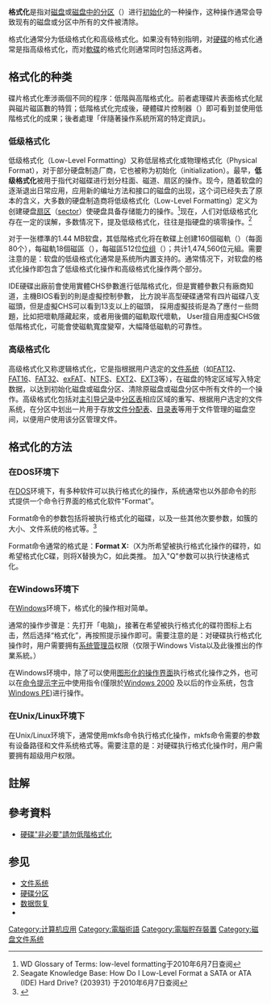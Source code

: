 {{Expand language|1=en|time=2020-08-18T10:04:26+00:00}}
{{noteTA
|G1=IT
|G2=WI
}}
'''格式化'''是指对[[磁盘|磁盘]]或[[磁盘分区|磁盘中的分区]]（{{lang|en|partition}}）进行[[初始化|初始化]]的一种操作，这种操作通常会导致现有的磁盘或分区中所有的文件被清除。

格式化通常分为低级格式化和高级格式化。如果没有特别指明，对[[硬碟|硬碟]]的格式化通常是指高级格式化，而对[[軟碟|軟碟]]的格式化则通常同时包括这两者。

==格式化的种类==
碟片格式化牽涉兩個不同的程序：低階與高階格式化。前者處理碟片表面格式化賦與磁片磁區數的特質；低階格式化完成後，硬體碟片控制器（{{lang|en|disk controller}}）即可看到並使用低階格式化的成果；後者處理「伴隨著操作系統所寫的特定資訊」。
===低级格式化===
低级格式化（Low-Level Formatting）又称低层格式化或物理格式化（Physical Format），对于部分硬盘制造厂商，它也被称为初始化（initialization）。最早，'''低级格式化'''被用于指代对磁碟进行划分柱面、磁道、扇区的操作。现今，随着软盘的逐渐退出日常应用，应用新的编址方法和接口的磁盘的出现，这个词已经失去了原本的含义，大多数的硬盘制造商将低级格式化（Low-Level Formatting）定义为创建硬盘[[扇区|扇区]]（[[磁盘扇区|sector]]）使硬盘具备存储能力的操作。<ref>WD Glossary of Terms: low-level formatting{{cite web |url=http://www.wdc.com/en/company/glossary.asp |title=存档副本 |accessdate=2010-06-07 |deadurl=yes |archiveurl=https://web.archive.org/web/20100725163902/http://www.wdc.com/en/company/glossary.asp |archivedate=2010-07-25 }}于2010年6月7日查阅</ref>现在，人们对低级格式化存在一定的误解，多数情况下，提及低级格式化，往往是指硬盘的填零操作{{NoteTag|填零操作：對磁碟執行寫入「0」（二進位）以進行覆寫。在低级格式化是將所有可讀寫區域寫入「0」，可以將寫入失敗的部分區隔出來，避免資料寫入。同時，該操作可以完全的清除舊資料，避免資料被救回。因此，填零操作也可能指對於磁碟無資料區域（可能包含已刪除的資料）的覆寫，以進行完全的刪除。（這裡覆寫的值，不一定是「0」。） }}。<ref>Seagate Knowledge Base: How Do I Low-Level Format a SATA or ATA (IDE) Hard Drive? {203931} {{cite web |url=http://seagate.custkb.com/seagate/crm/selfservice/search.jsp?DocId=203931&NewLang=en |title=存档副本 |accessdate=2010-06-07 |deadurl=yes |archiveurl=https://web.archive.org/web/20110812023036/http://seagate.custkb.com/seagate/crm/selfservice/search.jsp?DocId=203931&NewLang=en |archivedate=2011-08-12 }}于2010年6月7日查阅</ref>

对于一张標準的1.44 MB软盘，其低階格式化将在軟碟上创建160個磁軌（{{lang|en|track}}）（每面80个），每磁軌18個磁區（{{lang|en|sector}}），每磁區512位[[位组|位组]]（{{lang|en|byte}}）；共计1,474,560位元組。需要注意的是：软盘的低级格式化通常是系统所内置支持的。通常情况下，对软盘的格式化操作即包含了低级格式化操作和高级格式化操作两个部分。

IDE硬碟出廠前會使用實體CHS參數進行低階格式化，但是實體參數只有廠商知道，主機BIOS看到的則是虛擬控制參數，
比方說半高型硬碟通常有四片磁碟八支磁頭，但是虛擬CHS可以看到13支以上的磁頭，
採用虛擬技術是為了應付ㄧ些問題，比如把壞軌隱藏起來，或者用後備的磁軌取代壞軌，
User擅自用虛擬CHS做低階格式化，可能會使磁軌寬度變窄，大幅降低磁軌的可靠性。

===高级格式化===
高级格式化又称逻辑格式化，它是指根据用户选定的[[文件系统|文件系统]]（如[[FAT12|FAT12]]、[[FAT16|FAT16]]、[[FAT32|FAT32]]、[[exFAT|exFAT]]、[[NTFS|NTFS]]、[[Ext2|EXT2]]、[[Ext3|EXT3]]等），在磁盘的特定区域写入特定数据，以达到初始化磁盘或磁盘分区、清除原磁盘或磁盘分区中所有文件的一个操作。高级格式化包括对[[主引导记录|主引导记录]]中[[分区表|分区表]]相应区域的重写、根据用户选定的文件系统，在分区中划出一片用于存放[[FAT|文件分配表]]、[[FAT#目录表|目录表]]等用于文件管理的磁盘空间，以便用户使用该分区管理文件。

==格式化的方法==
===在DOS环境下===
在[[DOS|DOS]]环境下，有多种软件可以执行格式化的操作，系统通常也以外部命令的形式提供一个命令行界面的格式化软件“Format”。

Format命令的参数包括将被执行格式化的磁碟，以及一些其他次要参数，如簇的大小、文件系统的格式等。<ref>{{cite web|url=http://support.microsoft.com/kb/255867/|title=如何使用 Fdisk 工具與 Format 工具分割與重新分割硬碟|publisher=Microsoft.com|accessdate=2012-12-17|archive-date=2012-12-12|archive-url=https://web.archive.org/web/20121212023046/http://support.microsoft.com/kb/255867|dead-url=no}}</ref>

Format命令通常的格式是：'''Format X:'''（X为所希望被执行格式化操作的碟符，如希望格式化C碟，则将X替换为C，如此类推。
加入"Q"参数可以执行快速格式化。

===在Windows环境下===
在[[Windows|Windows]]环境下，格式化的操作相对简单。

通常的操作步骤是：先打开「电脑」，接著在希望被执行格式化的碟符图标上右击，然后选择“格式化”，再按照提示操作即可。需要注意的是：对硬碟执行格式化操作时，用户需要拥有[[系统管理员|系统管理员]]权限（仅限于Windows Vista以及此後推出的作業系統。）

在Windows环境中，除了可以使用[[图形用户界面|图形化的操作界面]]执行格式化操作之外，也可以在[[命令提示字元|命令提示字元]]中使用{{link-en|Diskpart|Diskpart}}指令(僅限於[[Windows_2000|Windows 2000]] 及以后的作业系统，包含[[Windows_PE|Windows PE]])进行操作。

===在Unix/Linux环境下===
在Unix/Linux环境下，通常使用mkfs命令执行格式化操作，mkfs命令需要的参数有设备路径和文件系统格式等。需要注意的是：对硬碟执行格式化操作时，用户需要拥有超级用户权限。

==註解==
{{notefoot}}
==參考資料==
{{reflist}}
*[https://web.archive.org/web/20151115094005/http://s90304a123.pixnet.net/blog/post/35482883%20 硬碟"非必要"請勿低階格式化]

==参见==
*[[文件系统|文件系统]]
*[[硬碟分区|硬碟分区]]
*[[数据恢复|数据恢复]] 
*{{link-en|mkfs|Mkfs}} 

[[Category:计算机应用|Category:计算机应用]]
[[Category:電腦術語|Category:電腦術語]]
[[Category:電腦貯存裝置|Category:電腦貯存裝置]]
[[Category:磁盘文件系统|Category:磁盘文件系统]]